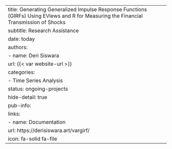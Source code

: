 ---
title: Generating Generalized Impulse Response Functions (GIRFs) Using EViews and R for Measuring the Financial Transmission of Shocks
subtitle: Research Assistance
date: today
authors:
  - name: Deri Siswara
    url: {{< var website-url >}}
categories:
  - Time Series Analysis
status: ongoing-projects
hide-detail: true
pub-info:
  links:
    - name: Documentation
      url: https://derisiswara.art/vargirf/
      icon: fa-solid fa-file
---
